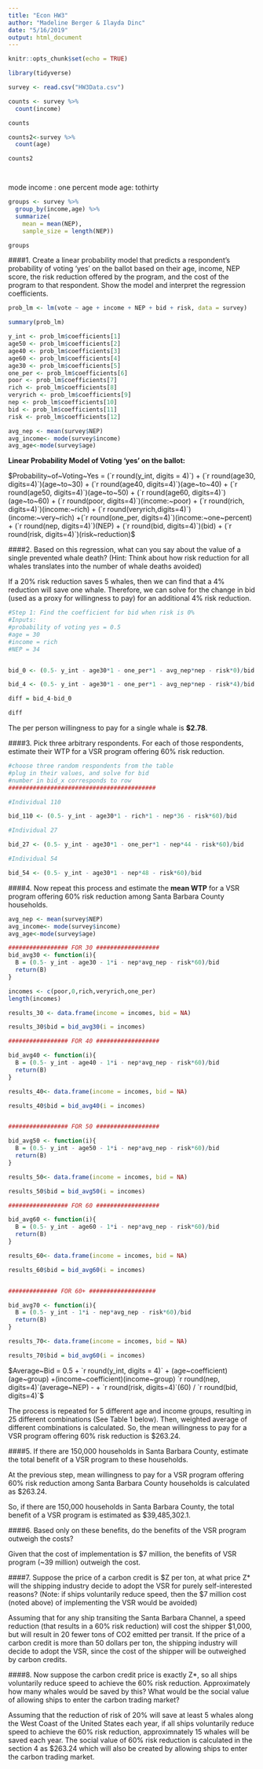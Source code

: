 ```yaml
---
title: "Econ HW3"
author: "Madeline Berger & Ilayda Dinc"
date: "5/16/2019"
output: html_document
---
```


```r
knitr::opts_chunk$set(echo = TRUE)

library(tidyverse)

survey <- read.csv("HW3Data.csv")

counts <- survey %>% 
  count(income)

counts

counts2<-survey %>% 
  count(age)

counts2




```

mode income : one percent
mode age: tothirty
```r
groups <- survey %>% 
  group_by(income,age) %>% 
  summarize(
    mean = mean(NEP),
    sample_size = length(NEP))

groups
```


####1. Create a linear probability model that predicts a respondent’s probability of voting ‘yes’ on the ballot based on their age, income, NEP score, the risk reduction offered by the program, and the cost of the program to that respondent. Show the model and interpret the regression coefficients.
```r

prob_lm <- lm(vote ~ age + income + NEP + bid + risk, data = survey)

summary(prob_lm)

y_int <- prob_lm$coefficients[1]
age50 <- prob_lm$coefficients[2]
age40 <- prob_lm$coefficients[3]
age60 <- prob_lm$coefficients[4]
age30 <- prob_lm$coefficients[5]
one_per <- prob_lm$coefficients[6]
poor <- prob_lm$coefficients[7]
rich <- prob_lm$coefficients[8]
veryrich <- prob_lm$coefficients[9]
nep <- prob_lm$coefficients[10]
bid <- prob_lm$coefficients[11]
risk <- prob_lm$coefficients[12]

avg_nep <- mean(survey$NEP)
avg_income<- mode(survey$income)
avg_age<-mode(survey$age)

```

**Linear Probability Model of Voting 'yes' on the ballot:**  
  
$Probability~of~Voting~Yes = (`r round(y_int, digits = 4)`) + (`r round(age30, digits=4)`)(age~to~30) + (`r round(age40, digits=4)`)(age~to~40) + (`r round(age50, digits=4)`)(age~to~50) + (`r round(age60, digits=4)`)(age~to~60) + (`r round(poor, digits=4)`)(income:~poor) + (`r round(rich, digits=4)`)(income:~rich) + (`r round(veryrich,digits=4)`)(income:~very~rich) +(`r round(one_per, digits=4)`)(income:~one~percent) +  (`r round(nep, digits=4)`)(NEP) + (`r round(bid, digits=4)`)(bid) + (`r round(risk, digits=4)`)(risk~reduction)$


####2. Based on this regression, what can you say about the value of a single prevented whale death? (Hint: Think about how risk reduction for all whales translates into the number of whale deaths avoided)


If a 20% risk reduction saves 5 whales, then we can find that a 4% reduction will save one whale. Therefore, we can solve for the change in bid (used as a proxy for willingness to pay) for an additional 4% risk reduction.
```r
#Step 1: Find the coefficient for bid when risk is 0%
#Inputs:
#probability of voting yes = 0.5
#age = 30
#income = rich 
#NEP = 34


bid_0 <- (0.5- y_int - age30*1 - one_per*1 - avg_nep*nep - risk*0)/bid

bid_4 <- (0.5- y_int - age30*1 - one_per*1 - avg_nep*nep - risk*4)/bid

diff = bid_4-bid_0

diff

```
The per person willingness to pay for a single whale is **$2.78**.



####3. Pick three arbitrary respondents. For each of those respondents, estimate their WTP for a VSR program offering 60% risk reduction.

```r
#choose three random respondents from the table 
#plug in their values, and solve for bid
#number in bid_x corresponds to row
##########################################

#Individual 110

bid_110 <- (0.5- y_int - age30*1 - rich*1 - nep*36 - risk*60)/bid

#Individual 27

bid_27 <- (0.5- y_int - age30*1 - one_per*1 - nep*44 - risk*60)/bid

#Individual 54

bid_54 <- (0.5- y_int - age30*1 - nep*48 - risk*60)/bid


```



####4. Now repeat this process and estimate the **mean WTP** for a VSR program offering 60% risk reduction among Santa Barbara County households.
```r


avg_nep <- mean(survey$NEP)
avg_income<- mode(survey$income)
avg_age<-mode(survey$age)

################# FOR 30 ##################
bid_avg30 <- function(i){
  B = (0.5- y_int - age30 - 1*i - nep*avg_nep - risk*60)/bid
  return(B)
}

incomes <- c(poor,0,rich,veryrich,one_per)
length(incomes)

results_30 <- data.frame(income = incomes, bid = NA)

results_30$bid = bid_avg30(i = incomes)

################# FOR 40 ##################

bid_avg40 <- function(i){
  B = (0.5- y_int - age40 - 1*i - nep*avg_nep - risk*60)/bid
  return(B)
}

results_40<- data.frame(income = incomes, bid = NA)

results_40$bid = bid_avg40(i = incomes)


################# FOR 50 ##################

bid_avg50 <- function(i){
  B = (0.5- y_int - age50 - 1*i - nep*avg_nep - risk*60)/bid
  return(B)
}

results_50<- data.frame(income = incomes, bid = NA)

results_50$bid = bid_avg50(i = incomes)

################# FOR 60 ##################

bid_avg60 <- function(i){
  B = (0.5- y_int - age60 - 1*i - nep*avg_nep - risk*60)/bid
  return(B)
}

results_60<- data.frame(income = incomes, bid = NA)

results_60$bid = bid_avg60(i = incomes)


############## FOR 60+ ###################

bid_avg70 <- function(i){
  B = (0.5- y_int - 1*i - nep*avg_nep - risk*60)/bid
  return(B)
}

results_70<- data.frame(income = incomes, bid = NA)

results_70$bid = bid_avg60(i = incomes)


```


$Average~Bid = 0.5 + `r round(y_int, digits = 4)` + (age~coefficient)(age~group) +(income~coefficient)(income~group) `r round(nep, digits=4)`(average~NEP) -  + `r round(risk, digits=4)`(60) / `r round(bid, digits=4)`$  

The process is repeated for 5 different age and income groups, resulting in 25 different combinations (See Table 1 below). Then, weighted average of different combinations is calculated. So, the mean willingness to pay for a VSR program offering 60% risk reduction is $263.24.


####5. If there are 150,000 households in Santa Barbara County, estimate the total benefit of a VSR program to these households.

At the previous step, mean willingness to pay for a VSR program offering 60% risk reduction among Santa Barbara County households is calculated as $263.24. 

So, if there are 150,000 households in Santa Barbara County, the total benefit of a VSR program is estimated as $39,485,302.1.


####6. Based only on these benefits, do the benefits of the VSR program outweigh the costs?

Given that the cost of implementation is $7 million, the benefits of VSR program (~39 million) outweigh the cost.

####7. Suppose the price of a carbon credit is $Z per ton, at what price Z* will the shipping industry decide to adopt the VSR for purely self-interested reasons? (Note: if ships voluntarily reduce speed, then the $7 million cost (noted above) of implementing the VSR would be avoided)

Assuming that for any ship transiting the Santa Barbara Channel, a speed reduction (that results in a 60% risk reduction) will cost the shipper $1,000, but will result in 20 fewer tons of CO2 emitted per transit. If the price of a carbon credit is more than 50 dollars per ton, the shipping industry will decide to adopt the VSR, since the cost of the shipper will be outweighed by carbon credits.

####8. Now suppose the carbon credit price is exactly Z*, so all ships voluntarily reduce speed to achieve the 60% risk reduction. Approximately how many whales would be saved by this? What would be the social value of allowing ships to enter the carbon trading market?


Assuming that the reduction of risk of 20% will save at least 5 whales along the West Coast of the United States each year, if all ships voluntarily reduce speed to achieve the 60% risk reduction, approximnately 15 whales will be saved each year. The social value of 60% risk reduction is calculated in the section 4 as $263.24 which will also be created by allowing  ships to enter the carbon trading market.
